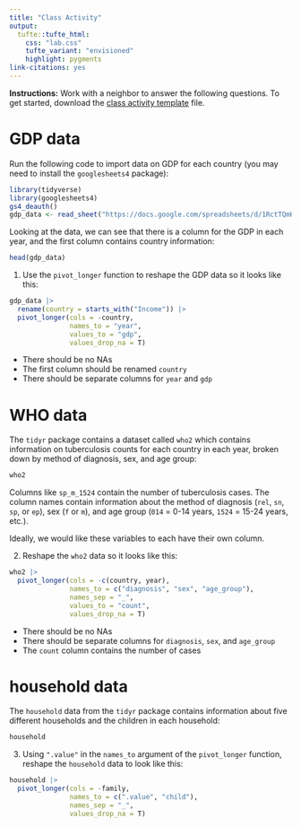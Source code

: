 ```yaml
---
title: "Class Activity"
output: 
  tufte::tufte_html:
    css: "lab.css"
    tufte_variant: "envisioned"
    highlight: pygments
link-citations: yes
---
```


**Instructions:** Work with a neighbor to answer the following questions. To get started, download the [class activity template](https://sta279-f23.github.io/class_activities/ca_lecture_14_template.qmd) file.


# GDP data

Run the following code to import data on GDP for each country (you may need to install the `googlesheets4` package):

```r
library(tidyverse)
library(googlesheets4)
gs4_deauth()
gdp_data <- read_sheet("https://docs.google.com/spreadsheets/d/1RctTQmKB0hzbm1E8rGcufYdMshRdhmYdeL29nXqmvsc/pub?gid=0")
```

Looking at the data, we can see that there is a column for the GDP in each year, and the first column contains country information:

```r
head(gdp_data)
```


1. Use the `pivot_longer` function to reshape the GDP data so it looks like this:

```r
gdp_data |>
  rename(country = starts_with("Income")) |>
  pivot_longer(cols = -country,
               names_to = "year",
               values_to = "gdp",
               values_drop_na = T)
```

* There should be no NAs
* The first column should be renamed `country`
* There should be separate columns for `year` and `gdp`

# WHO data

The `tidyr` package contains a dataset called `who2` which contains information on tuberculosis counts for each country in each year, broken down by method of diagnosis, sex, and age group:

```r
who2
```

Columns like `sp_m_1524` contain the number of tuberculosis cases. The column names contain information about the method of diagnosis (`rel`, `sn`, `sp`, or `ep`), sex (`f` or `m`), and age group (`014` = 0-14 years, `1524` = 15-24 years, etc.).

Ideally, we would like these variables to each have their own column. 

2. Reshape the `who2` data so it looks like this:

```r
who2 |>
  pivot_longer(cols = -c(country, year),
               names_to = c("diagnosis", "sex", "age_group"),
               names_sep = "_",
               values_to = "count",
               values_drop_na = T)
```

* There should be no NAs
* There should be separate columns for `diagnosis`, `sex`, and `age_group`
* The `count` column contains the number of cases

# household data

The `household` data from the `tidyr` package contains information about five different households and the children in each household:

```r
household
```

3. Using `".value"` in the `names_to` argument of the `pivot_longer` function, reshape the `household` data to look like this:

```r
household |>
  pivot_longer(cols = -family,
               names_to = c(".value", "child"),
               names_sep = "_",
               values_drop_na = T)
```








